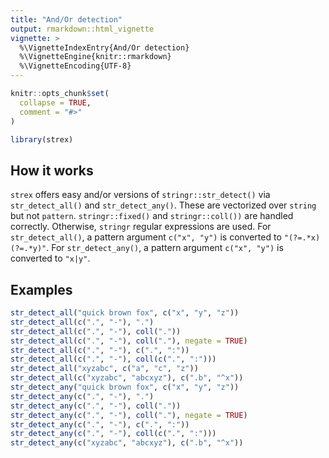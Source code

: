 ```yaml
---
title: "And/Or detection"
output: rmarkdown::html_vignette
vignette: >
  %\VignetteIndexEntry{And/Or detection}
  %\VignetteEngine{knitr::rmarkdown}
  %\VignetteEncoding{UTF-8}
---
```


```r
knitr::opts_chunk$set(
  collapse = TRUE,
  comment = "#>"
)
```

```r
library(strex)
```

## How it works

`strex` offers easy and/or versions of `stringr::str_detect()` via `str_detect_all()` and `str_detect_any()`. These are vectorized over `string` but not `pattern`. `stringr::fixed()` and `stringr::coll())` are handled correctly. Otherwise, `stringr` regular expressions are used. For `str_detect_all()`, a pattern argument `c("x", "y")` is converted to `"(?=.*x)(?=.*y)"`. For `str_detect_any()`, a pattern argument `c("x", "y")` is converted to `"x|y"`. 

## Examples

```r
str_detect_all("quick brown fox", c("x", "y", "z"))
str_detect_all(c(".", "-"), ".")
str_detect_all(c(".", "-"), coll("."))
str_detect_all(c(".", "-"), coll("."), negate = TRUE)
str_detect_all(c(".", "-"), c(".", ":"))
str_detect_all(c(".", "-"), coll(c(".", ":")))
str_detect_all("xyzabc", c("a", "c", "z"))
str_detect_all(c("xyzabc", "abcxyz"), c(".b", "^x"))
str_detect_any("quick brown fox", c("x", "y", "z"))
str_detect_any(c(".", "-"), ".")
str_detect_any(c(".", "-"), coll("."))
str_detect_any(c(".", "-"), coll("."), negate = TRUE)
str_detect_any(c(".", "-"), c(".", ":"))
str_detect_any(c(".", "-"), coll(c(".", ":")))
str_detect_any(c("xyzabc", "abcxyz"), c(".b", "^x"))
```
